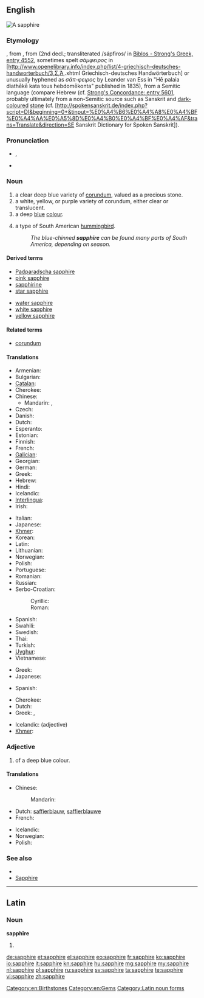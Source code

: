 {{also|Sapphire}}
==English==
[[Image:Szafir, RPA.jpg|thumb|A sapphire]]
{{wikipedia}}

===Etymology===
{{etyl|fro}} {{term|saphir|lang=fro}}, from {{etyl|la}} {{term|sapphirus|lang=la}}, from {{etyl|grc}} {{term|σάπφειρος|ἡ σάπφειρος|tr=hē sáppheiros|sc=polytonic|lang=grc|[[precious]] [[stone]], [[gem]]}} (2nd decl.; transliterated /sápfiros/ in [http://concordances.org/greek/4552.htm Biblos - Strong's Greek, entry 4552], sometimes spelt ''σάμφειρος'' in [http://www.openelibrary.info/index.php/list/4-griechisch-deutsches-handworterbuch/3,Σ,Ά,.xhtml Griechisch-deutsches Handwörterbuch] or unusually hyphened as ''σάπ-φειρος'' by Leander van Ess in "Hē palaia diathēkē kata tous hebdomēkonta" published in 1835), from a Semitic language (compare Hebrew {{term|ספיר|סַפִּיר|lang=he|tr=sappir}} (cf. [http://concordances.org/hebrew/5601.htm Strong's Concordance: entry 5601], probably ultimately from a non-Semitic source such as Sanskrit {{term|शनिप्रिय|tr=śanipriya|lang=sa||dear to Saturn}} and [[dark-coloured]] [[stone]] (cf. [http://spokensanskrit.de/index.php?script=DI&beginning=0+&tinput=%E0%A4%B6%E0%A4%A8%E0%A4%BF%E0%A4%AA%E0%A5%8D%E0%A4%B0%E0%A4%BF%E0%A4%AF&trans=Translate&direction=SE Sanskrit Dictionary for Spoken Sanskrit]).

===Pronunciation===
* {{a|UK}} {{IPA|/ˈsæf.aɪ.ə(ɹ)/}}, {{X-SAMPA|/"s{f.aI.@(r)/}}
* {{audio|En-us-sapphire.ogg|Audio (US)}}

===Noun===
{{en-noun}}

# a clear deep blue variety of [[corundum]], valued as a precious stone.
# a white, yellow, or purple variety of corundum, either clear or translucent.
# a deep [[blue]] [[colour]].
#: {{color panel|164771}}
# a type of South American [[hummingbird]].
#: ''The blue-chinned '''sapphire''' can be found many parts of South America, depending on season.''

====Derived terms====
{{rel-top|Derived terms}}
* [[Padparadscha sapphire]]
* [[pink sapphire]]
* [[sapphirine]]
* [[star sapphire]]
{{rel-mid}}
* [[water sapphire]]
* [[white sapphire]]
* [[yellow sapphire]]
{{rel-bottom}}

====Related terms====
* [[corundum]]

====Translations====
{{trans-top|gem}}
* Armenian: {{t-|hy|շափյուղա|tr=šap'yuġa}}
* Bulgarian: {{t+|bg|сапфир|tr=sapfir|m}}
* [[Catalan]]: {{t|ca|safir|m}}
* Cherokee: {{t|chr|ᏌᏆᏯ|tr=saquaya|sc=Cher}}
* Chinese:
** Mandarin: {{t-|cmn|藍寶石|sc=Hani}}, {{t-|cmn|蓝宝石|tr=lán bǎoshí|sc=Hani}}
* Czech: {{t-|cs|safír|m}}
* Danish: {{t-|da|safir|c}}
* Dutch: {{t+|nl|saffier|m}}
* Esperanto: {{t-|eo|safiro|xs=Esperanto}}
* Estonian: {{t-|et|safiir}}
* Finnish: {{t-|fi|safiiri}}
* French: {{t+|fr|saphir|m}}
* [[Galician]]: {{t-|gl|zafiro|m|xs=Galician}}
* Georgian: {{t|ka|საფირონი|tr=sap’ironi|sc=Geor}}
* German: {{t+|de|Saphir|m}}
* Greek: {{t+|el|ζαφείρι|n|tr=zafíri}}
* Hebrew: {{t+|he|ספיר|tr=safīr|m}}
* Hindi: {{t|hi|नीलम|m|tr=nīlam|xs=Hindi}}
* Icelandic: {{t-|is|safír|m}}
* [[Interlingua]]: {{t|ia|sapphiro}}
* Irish: {{t|ga|saifír|f}}
{{trans-mid}}
* Italian: {{t+|it|zaffiro|m}}
* Japanese: {{t-|ja|サファイア|tr=safaia}}
* [[Khmer]]: {{t|km|កណ្ដៀង|tr=kɑndiəng|sc=Khmr}}
* Korean: {{t|ko|사파이어|sapai-eo|sc=Hang}}
* Latin: {{t-|la|sapphirus|f}}
* Lithuanian: {{t|lt|safyras|m|xs=Lithuanian}}
* Norwegian: {{t-|no|safir|m}}
* Polish: {{t-|pl|szafir|m}}
* Portuguese: {{t+|pt|safira|f}}
* Romanian: {{t+|ro|safir|n}}
* Russian: {{t+|ru|сапфир|m|tr=sapfír}}
* Serbo-Croatian:
*: Cyrillic: {{t|sh|сафир|m|alt=са̀фӣр|sc=Cyrl|xs=Serbo-Croatian}}
*: Roman: {{t|sh|safir|m|alt=sàfīr|xs=Serbo-Croatian}}
* Spanish: {{t+|es|zafiro|m}}
* Swahili: {{t|sw|yakuti samawi}}
* Swedish: {{t+|sv|safir|c}}
* Thai: {{t|th|ไพลิน|tr=pailin|sc=Thai}}
* Turkish: {{t+|tr|safir}}
* [[Uyghur]]: {{ug-Arab|[[كۆك]] [[ياقۇت]]}}
* Vietnamese: {{t|vi|xa-phia}}
{{trans-bottom}}

{{trans-top|corundum}}
* Greek: {{t+|el|σάπφειρος|m|tr=sápfiros}}
* Japanese: {{t-|ja|サファイア|tr=safaia}}
{{trans-mid}}
* Spanish: {{t|es|zafiro|m}}
{{trans-bottom}}

{{trans-top|colour}}
* Cherokee: {{t|chr|ᏌᏆᏯ-ᏌᎪᏂᎨᎢ|tr=saquaya-sagonigei|sc=Cher}}
* Dutch: {{t|nl|saffierblauw|n}}
* Greek: {{t|el|ζαφειρένιο|n|tr=zafirénio}}, {{t|el|βαθυκύανο|n|tr=vathicíano}}
{{trans-mid}}
* Icelandic: {{t-|is|safírblár}} (adjective)
* [[Khmer]]: {{t|km|កណ្ដៀង|tr=kɑndiəng|sc=Khmr}}
{{trans-bottom}}

{{trans-top|type of hummingbird}}
{{trans-mid}}
{{trans-bottom}}

===Adjective===
{{en-adj}}

# of a deep blue colour.

====Translations====
{{trans-top|colour}}
* Chinese:
*: Mandarin: {{t|cmn|lán bǎoshí|tr=蓝宝石|sc=Hani}}
* Dutch: [[saffierblauw]], [[saffierblauwe]]
* French: {{t+|fr|saphir|m|f}}
{{trans-mid}}
* Icelandic: {{t-|is|safírblár}}
* Norwegian: {{t|no|safirblå}}
* Polish: {{t-|pl|szafirowy|m}}
{{trans-bottom}}

===See also===
* {{list|en|blues}}
* [[Sapphire]]

[[Category:en:Birthstones]]
[[Category:en:Gems]]

----

==Latin==

===Noun===
'''sapphīre''' {{f}}

# {{inflection of|sapphirus|sapphīrus|voc|s|lang=la}}

[[Category:Latin noun forms]]

[[de:sapphire]]
[[et:sapphire]]
[[el:sapphire]]
[[eo:sapphire]]
[[fr:sapphire]]
[[ko:sapphire]]
[[io:sapphire]]
[[it:sapphire]]
[[kn:sapphire]]
[[hu:sapphire]]
[[mg:sapphire]]
[[my:sapphire]]
[[nl:sapphire]]
[[pl:sapphire]]
[[ru:sapphire]]
[[sv:sapphire]]
[[ta:sapphire]]
[[te:sapphire]]
[[vi:sapphire]]
[[zh:sapphire]]